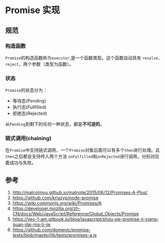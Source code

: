 # Promise 实现

## 规范

### 构造函数

`Promise`的构造函数称为`executor`,是一个函数类型。这个函数自动具有 `resolve`、`reject`，两个参数（类型为函数）。

### 状态

`Promise`的状态分为：

- 等待态(Pending)
- 执行态(Fullfilled)
- 拒绝态(Rejected)

从`Pending`到剩下的任何一种状态，都是**不可逆的**。

### 链式调用(chaining)

在`Promise`中支持链式调用，一个`Promise`对象后面可以有多个`then`进行处理。且`then`之后都会支持传入两个方法
`onFulfilled`和`onRejected`进行调用，分别对应着成功与失败。


## 参考

1. http://malcolmyu.github.io/malnote/2015/06/12/Promises-A-Plus/
2. https://github.com/kriszyp/node-promise
3. https://wiki.commonjs.org/wiki/Promises/A
4. https://developer.mozilla.org/zh-CN/docs/Web/JavaScript/Reference/Global_Objects/Promise
5. https://yes-1-am.gitbook.io/blog/javascript/shou-xie-promise-ji-xiang-guan-dai-ma-li-jie
6. https://github.com/domenic/promise-tests/blob/master/lib/tests/promises-a.js
